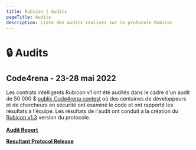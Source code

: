 ```yaml
---
title: Rubicon | Audits
pageTitle: Audits
description: Liste des audits réalisés sur le protocole Rubicon
---
```


# 🔒 Audits

## Code4rena - 23-28 mai 2022

Les contrats intelligents Rubicon v1 ont été audités dans le cadre d'un audit de 50 000 $ [public Code4rena contest](https://code4rena.com/contests/2022-05-rubicon-contest) où des centaines de développeurs et de chercheurs en sécurité ont examiné le code et ont rapporté les résultats à l'équipe. Les résultats de l'audit ont conduit à la création du [Rubicon v1.3](https://github.com/RubiconDeFi/rubicon-protocol-v1/releases/tag/v1.3.0) version du protocole.\
\
[**Audit Report**](https://code4rena.com/reports/2022-05-rubicon/)

[**Resultant Protocol Release**](https://github.com/RubiconDeFi/rubicon-protocol-v1/releases/tag/v1.3.0)